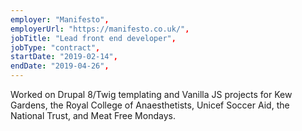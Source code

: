 ```yaml
---
employer: "Manifesto",
employerUrl: "https://manifesto.co.uk/",
jobTitle: "Lead front end developer",
jobType: "contract",
startDate: "2019-02-14",
endDate: "2019-04-26",
---
```


Worked on Drupal 8/Twig templating and Vanilla JS projects for Kew Gardens, the Royal College of Anaesthetists, Unicef Soccer Aid, the National Trust, and Meat Free Mondays.
